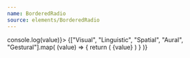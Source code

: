 ```yaml
---
name: BorderedRadio
source: elements/BorderedRadio
---
```


<Playground>
	<RadioGroup onSelect={(value) => console.log(value)}>
		{["Visual", "Linguistic", "Spatial", "Aural", "Gestural"].map(
			(value) => {
				return (
					<BorderedRadio key={value} value={value}>
						{value}
					</BorderedRadio>
				)
			}
		)}
	</RadioGroup>
</Playground>
